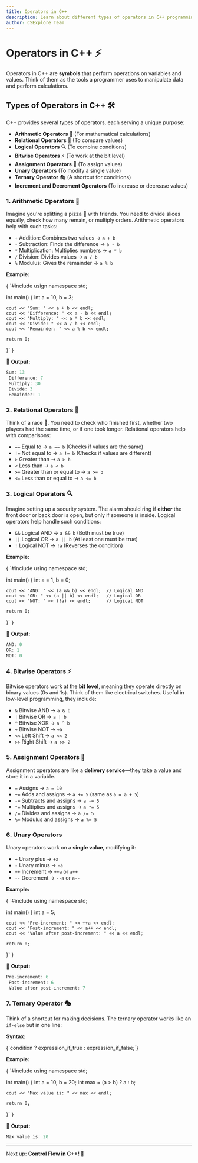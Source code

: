 ```yaml
---
title: Operators in C++
description: Learn about different types of operators in C++ programming and how they are used in expressions.
author: CSExplore Team
---
```


# Operators in C++ ⚡

Operators in C++ are **symbols** that perform operations on variables and values. Think of them as the tools a programmer uses to manipulate data and perform calculations.

## Types of Operators in C++ 🛠️

C++ provides several types of operators, each serving a unique purpose:

- **Arithmetic Operators** 🧮 (For mathematical calculations)
- **Relational Operators** 🔄 (To compare values)
- **Logical Operators** 🔍 (To combine conditions)
- **Bitwise Operators** ⚡ (To work at the bit level)
- **Assignment Operators** 📝 (To assign values)
- **Unary Operators** (To modify a single value)
- **Ternary Operator** 🎭 (A shortcut for conditions)
- **Increment and Decrement Operators** (To increase or decrease values)

### **1. Arithmetic Operators 🧮**

Imagine you're splitting a pizza 🍕 with friends. You need to divide slices equally, check how many remain, or multiply orders. Arithmetic operators help with such tasks:

- `+` Addition: Combines two values → `a + b`
- `-` Subtraction: Finds the difference → `a - b`
- `*` Multiplication: Multiplies numbers → `a * b`
- `/` Division: Divides values → `a / b`
- `%` Modulus: Gives the remainder → `a % b`

**Example:**

<CodeBlock language="c">
{
`#include <iostream>
usign namespace std;

int main() {
int a = 10, b = 3;

    cout << "Sum: " << a + b << endl;
    cout << "Difference: " << a - b << endl;
    cout << "Multiply: " << a * b << endl;
    cout << "Divide: " << a / b << endl;
    cout << "Remainder: " << a % b << endl;

    return 0;

}`
}

</CodeBlock>

📌 **Output:**

```c
Sum: 13
 Difference: 7
 Multiply: 30
 Divide: 3
 Remainder: 1
```

### **2. Relational Operators 🔄**

Think of a race 🏁. You need to check who finished first, whether two players had the same time, or if one took longer. Relational operators help with comparisons:

- `==` Equal to → `a == b` (Checks if values are the same)
- `!=` Not equal to → `a != b` (Checks if values are different)
- `>` Greater than → `a > b`
- `<` Less than → `a < b`
- `>=` Greater than or equal to → `a >= b`
- `<=` Less than or equal to → `a <= b`

### **3. Logical Operators 🔍**

Imagine setting up a security system. The alarm should ring if **either** the front door or back door is open, but only if someone is inside. Logical operators help handle such conditions:

- `&&` Logical AND → `a && b` (Both must be true)
- `||` Logical OR → `a || b` (At least one must be true)
- `!` Logical NOT → `!a` (Reverses the condition)

**Example:**

<CodeBlock language="c">
{
`#include <iostream>
using namespace std;

int main() {
int a = 1, b = 0;

    cout << "AND: " << (a && b) << endl;  // Logical AND
    cout << "OR: " << (a || b) << endl;   // Logical OR
    cout << "NOT: " << (!a) << endl;      // Logical NOT

    return 0;

}`
}

</CodeBlock>

📌 **Output:**

```c
AND: 0
OR: 1
NOT: 0
```

### **4. Bitwise Operators ⚡**

Bitwise operators work at the **bit level**, meaning they operate directly on binary values (0s and 1s). Think of them like electrical switches. Useful in low-level programming, they include:

- `&` Bitwise AND → `a & b`
- `|` Bitwise OR → `a | b`
- `^` Bitwise XOR → `a ^ b`
- `~` Bitwise NOT → `~a`
- `<<` Left Shift → `a << 2`
- `>>` Right Shift → `a >> 2`

### **5. Assignment Operators 📝**

Assignment operators are like a **delivery service**—they take a value and store it in a variable.

- `=` Assigns → `a = 10`
- `+=` Adds and assigns → `a += 5` (same as `a = a + 5`)
- `-=` Subtracts and assigns → `a -= 5`
- `*=` Multiplies and assigns → `a *= 5`
- `/=` Divides and assigns → `a /= 5`
- `%=` Modulus and assigns → `a %= 5`

### **6. Unary Operators**

Unary operators work on a **single value**, modifying it:

- `+` Unary plus → `+a`
- `-` Unary minus → `-a`
- `++` Increment → `++a` or `a++`
- `--` Decrement → `--a` or `a--`

**Example:**

<CodeBlock language="c">
{
`#include <iostream>
using namespace std;

int main() {
int a = 5;

    cout << "Pre-increment: " << ++a << endl;
    cout << "Post-increment: " << a++ << endl;
    cout << "Value after post-increment: " << a << endl;

    return 0;

}`
}

</CodeBlock>

📌 **Output:**

```c
Pre-increment: 6
 Post-increment: 6
 Value after post-increment: 7
```

### **7. Ternary Operator 🎭**

Think of a shortcut for making decisions. The ternary operator works like an `if-else` but in one line:

**Syntax:**

<CodeBlock language="c">
  {`condition ? expression_if_true : expression_if_false;`}
</CodeBlock>

**Example:**

<CodeBlock language="c">
{
`#include <iostream>
using namespace std;

int main() {
int a = 10, b = 20;
int max = (a > b) ? a : b;

    cout << "Max value is: " << max << endl;

    return 0;

}`
}

</CodeBlock>

📌 **Output:**

```c
Max value is: 20
```

---

Next up: **Control Flow in C++! 🚀**
